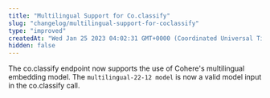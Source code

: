 ```yaml
---
title: "Multilingual Support for Co.classify"
slug: "changelog/multilingual-support-for-coclassify"
type: "improved"
createdAt: "Wed Jan 25 2023 04:02:31 GMT+0000 (Coordinated Universal Time)"
hidden: false
---
```

The co.classify endpoint now supports the use of Cohere's multilingual embedding model. The `multilingual-22-12 model` is now a valid model input in the co.classify call.
